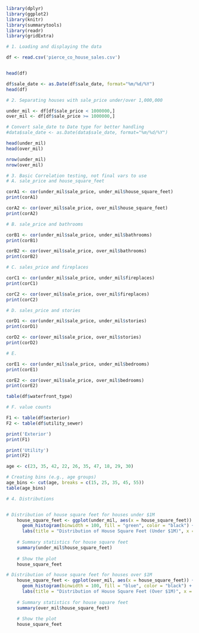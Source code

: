 ```R

library(dplyr)
library(ggplot2)
library(knitr)
library(summarytools)
library(readr)
library(gridExtra)


```


```R
# 1. Loading and displaying the data

df <- read.csv('pierce_co_house_sales.csv')


head(df)

df$sale_date <- as.Date(df$sale_date, format="%m/%d/%Y")
head(df)

```

```R
# 2. Separating houses with sale_price under/over 1,000,000

under_mil <- df[df$sale_price < 1000000,]
over_mil <- df[df$sale_price >= 1000000,]

# Convert sale_date to Date type for better handling
#data$sale_date <- as.Date(data$sale_date, format="%m/%d/%Y")

head(under_mil)
head(over_mil)


```

```R

nrow(under_mil)
nrow(over_mil)

```

```R
# 3. Basic Correlation testing, not final vars to use
# A. sale_price and house_square_feet

corA1 <- cor(under_mil$sale_price, under_mil$house_square_feet)
print(corA1)

corA2 <- cor(over_mil$sale_price, over_mil$house_square_feet)
print(corA2)

```

```R
# B. sale_price and bathrooms

corB1 <- cor(under_mil$sale_price, under_mil$bathrooms)
print(corB1)

corB2 <- cor(over_mil$sale_price, over_mil$bathrooms)
print(corB2)

```

```R
# C. sales_price and fireplaces

corC1 <- cor(under_mil$sale_price, under_mil$fireplaces)
print(corC1)

corC2 <- cor(over_mil$sale_price, over_mil$fireplaces)
print(corC2)

```

```R
# D. sales_price and stories

corD1 <- cor(under_mil$sale_price, under_mil$stories)
print(corD1)

corD2 <- cor(over_mil$sale_price, over_mil$stories)
print(corD2)

```

```R
# E. 

corE1 <- cor(under_mil$sale_price, under_mil$bedrooms)
print(corE1)

corE2 <- cor(over_mil$sale_price, over_mil$bedrooms)
print(corE2)

table(df$waterfront_type)

```

```R
# F. value counts 

F1 <- table(df$exterior)
F2 <- table(df$utility_sewer)

print('Exterior')
print(F1)

print('Utility')
print(F2)

```


```R

age <- c(23, 35, 42, 22, 26, 35, 47, 18, 29, 30)

# Creating bins (e.g., age groups)
age_bins <- cut(age, breaks = c(15, 25, 35, 45, 55))
table(age_bins)

```


```R

# 4. Distributions


# Distribution of house square feet for houses under $1M
    house_square_feet <- ggplot(under_mil, aes(x = house_square_feet)) +
      geom_histogram(binwidth = 100, fill = "green", color = "black") +
      labs(title = "Distribution of House Square Feet (Under $1M)", x = "Square Feet", y = "Frequency")
  
    # Summary statistics for house square feet
    summary(under_mil$house_square_feet)
  
    # Show the plot
    house_square_feet
```


```R
# Distribution of house square feet for houses over $1M
    house_square_feet <- ggplot(over_mil, aes(x = house_square_feet)) +
      geom_histogram(binwidth = 100, fill = "blue", color = "black") +
      labs(title = "Distribution of House Square Feet (Over $1M)", x = "Square Feet", y = "Frequency")
  
    # Summary statistics for house square feet
    summary(over_mil$house_square_feet)
  
    # Show the plot
    house_square_feet
```


